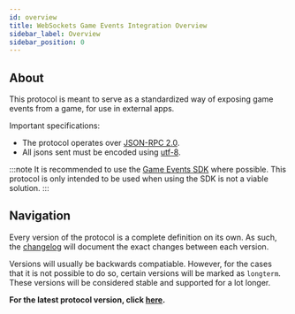 ```yaml
---
id: overview
title: WebSockets Game Events Integration Overview
sidebar_label: Overview
sidebar_position: 0
---
```


## About

This protocol is meant to serve as a standardized way of exposing game events from a game, for use in external apps.

Important specifications:
- The protocol operates over [JSON-RPC 2.0](https://www.jsonrpc.org/specification).
- All jsons sent must be encoded using [utf-8](https://en.wikipedia.org/wiki/UTF-8).

:::note
It is recommended to use the [Game Events SDK](/topics/integrations/events-sdk-for-game-developers) where possible. This protocol is only intended to be used when using the SDK is not a viable solution.
:::

## Navigation

Every version of the protocol is a complete definition on its own. As such, the [changelog](changelog) will document the exact changes between each version.

Versions will usually be backwards compatiable. However, for the cases that it is not possible to do so, certain versions will be marked as `longterm`. These versions will be considered stable and supported for a lot longer.

**For the latest protocol version, click [here](versions/0-0-x/0-0-2).**